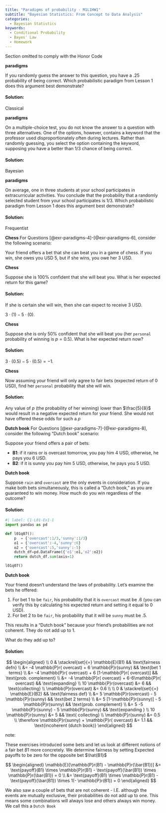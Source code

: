 ```yaml
---
title: "Paradigms of probability - M1L1HW1"
subtitle: "Bayesian Statistics: From Concept to Data Analysis"
categories:
  - Bayesian Statistics
keywords:
  - Conditional Probability
  - Bayes' Law
  - Homework
---
```



:::: {.content-visible unless-profile="HC"}

::: {.callout-caution}
Section omitted to comply with the Honor Code
:::

::::
:::: {.content-hidden unless-profile="HC"} 



::: {#exr-paradigms-1}
[**paradigms**]{.column-margin}

If you randomly guess the answer to this question, you have a .25 probability of being correct. Which probabilistic paradigm from Lesson 1 does this argument best demonstrate?
:::

::: {.solution .callout-tip collapse="true"}
#### Solution:

Classical
:::

::: {#exr-paradigms-2}
[**paradigms**]{.column-margin}

On a multiple-choice test, you do not know the answer to a question with three alternatives. One of the options, however, contains a keyword that the professor used disproportionately often during lectures. Rather than randomly guessing, you select the option containing the keyword, supposing you have a better than 1/3 chance of being correct.
:::

::: {.solution .callout-tip collapse="true"}
#### Solution:

Bayesian
:::

::: {#exr-paradigms-3}
[**paradigms**]{.column-margin}

On average, one in three students at your school participates in extracurricular activities. You conclude that the probability that a randomly selected student from your school participates is 1/3. Which probabilistic paradigm from Lesson 1 does this argument best demonstrate?
:::

::: {.solution .callout-tip collapse="true"}
#### Solution:

Frequentist
:::

[**Chess**]{.column-margin} For Questions [@exr-paradigms-4]-[@exr-paradigms-6], consider the following scenario:

Your friend offers a bet that she can beat you in a game of chess. If you win, she owes you USD 5, but if she wins, you owe her 3 USD.

::: {#exr-paradigms-4}
[**Chess**]{.column-margin}

Suppose she is 100% confident that she will beat you. What is her expected return for this game?
:::

::: {.solution .callout-tip collapse="true"}
#### Solution:

If she is certain she will win, then she can expect to receive 3 USD.

$3 \cdot (1) − 5 \cdot (0)$.
:::

::: {#exr-paradigms-5}
[**Chess**]{.column-margin}

Suppose she is only 50% confident that she will beat you (her `personal` probability of winning is $p=0.5$). What is her expected return now?
:::

::: {.solution .callout-tip collapse="true"}
#### Solution:

$3 \cdot (0.5) − 5 \cdot (0.5) = -1$.
:::

::: {#exr-paradigms-6}
[**Chess**]{.column-margin}

Now assuming your friend will only agree to fair bets (expected return of 0 USD), find her `personal` probability that she will win.
:::

::: {.solution .callout-tip collapse="true"}
#### Solution:

Any value of $p$ (the probability of her winning) lower than $\frac{5}{8}$ would result in a negative expected return for your friend. She would not have offered these odds for such a $p$
:::

[**Dutch book**]{.column-margin} For Questions [@exr-paradigms-7]-[@exr-paradigms-8], consider the following "Dutch book" scenario:

Suppose your friend offers a pair of bets:

-   **B1**: if it rains or is overcast tomorrow, you pay him 4 USD, otherwise, he pays you 6 USD.
-   **B2**: if it is sunny you pay him 5 USD, otherwise, he pays you 5 USD.

::: {#exr-paradigms-7}
[**Dutch book**]{.column-margin}

Suppose `rain` and `overcast` are the only events in consideration. If you make both bets simultaneously, this is called a "Dutch book," as you are guaranteed to win money. How much do you win regardless of the outcome?
:::

::: {.solution .callout-tip collapse="true"}
#### Solution:

```python
#| label: C1-L01-Ex1-1
import pandas as pd

def l01q07():
    p  = {'overcast':1/3,'sunny':1/3}
    o1 = {'overcast':-4,'sunny':6}
    o2 = {'overcast':5,'sunny':-5}
    dutch_df=pd.DataFrame({'o1':o1,'o2':o2})
    return dutch_df.sum(axis=1)

l01q07()
```
:::

::: {#exr-paradigms-8}
[**Dutch book**]{.column-margin}

Your friend doesn't understand the laws of probability. Let's examine the bets he offered:

1.  For bet 1 to be `fair`, his probability that it is `overcast` must be .6 (you can verify this by calculating his expected return and setting it equal to 0 USD).
2.  For bet 2 to be `fair`, his probability that it will be `sunny` must be .5.

This results in a "Dutch book" because your friend's probabilities are not coherent. They do not add up to 1.

What do they add up to?
:::

::: {.solution .callout-tip .column-page-inset-right collapse="true"}
#### Solution:

$$
  \begin{aligned}
  \\  0                  & \stackrel{set}{=}   \mathbb{E}(B1)       && \text{fairness defn}
  \\                     &= -4  \mathbb{P}r( overcast) + 6  \mathbb{P}r(sunny)          && \text{bet 1 terms}
  \\                     &= -4  \mathbb{P}r( overcast) + 6  [1-\mathbb{P}r( overcast)]  && \text{prob. complement}
  \\                     &= -4  \mathbb{P}r( overcast) + 6-6\mathbb{P}r( overcast)      && \text{expanding}
  \\  10 \mathbb{P}r(overcast)     &= 6                                       && \text{collecting}
  \\  \mathbb{P}r(overcast)        &= 0.6  
  \\
  \\  0                  & \stackrel{set}{=} \mathbb{E}(B2)         && \text{fairness def}
  \\                     &= 5 \mathbb{P}r(overcast)  - 5 \mathbb{P}r(sunny)             && \text{bet 2  terms}
  \\                     &= 5 [1-\mathbb{P}r(sunny)] - 5   \mathbb{P}r(sunny)           && \text{prob. complement}
  \\                     &= 5 -5 \mathbb{P}r(sunny) - 5   \mathbb{P}r(sunny)            && \text{expanding }
  \\  10  \mathbb{P}r(sunny)       &= 5                                       && \text{  collecting}
  \\  \mathbb{P}r(sunny)  &= 0.5
  \\ \therefore \mathbb{P}r(sunny) + \mathbb{P}r( overcast) &= 1.1                      && \text{incoherent (dutch book)}
  \end{aligned}
$$
:::

note:

These exercises introduced some bets and let us look at different notions of a fair bet $B1$ more concretely. We determine fairness by setting Expected payoffs to be zero for the opposite bet $\hat{B1}$

$$ 
\begin{aligned}
    \mathbb{E}[\mathbb{P}r(B1) - \mathbb{P}r(\bar{B1})] &= \text{payoff}(B1) \times \mathbb{P}r(B1) - \text{payoff}(\bar{B1}) \times \mathbb{P}r(\bar{B1}) = 0 
    \\ &= \text{payoff}(B1) \times \mathbb{P}r(B1) - \text{payoff}(\bar{B1}) \times 1(- \mathbb{P}r(B1)) = 0 
\end{aligned}
$$

We also saw a couple of bets that are not coherent - I.E. although the events are mutually exclusive, their probabilities do not add up to one. This means some combinations will always lose and others always win money. We call this a `Dutch Book`

::::